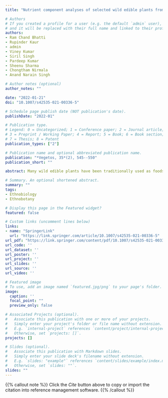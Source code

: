 ```yaml
---
title: "Nutrient component analyses of selected wild edible plants from Hamirpur district of Himachal Pradesh, India: an evaluation for future food"

# Authors
# If you created a profile for a user (e.g. the default `admin` user), write the username (folder name) here 
# and it will be replaced with their full name and linked to their profile.
authors:
- Ram Chand Bhatti
- Rupinder Kaur
- admin
- Viney Kumar
- Siril Singh
- Pardeep Kumar
- Sheenu Sharma
- Chongtham Nirmala
- Anand Narain Singh

# Author notes (optional)
author_notes: ""

date: "2022-01-21"
doi: "10.1007/s42535-021-00336-5"

# Schedule page publish date (NOT publication's date).
publishDate: "2022-01"

# Publication type.
# Legend: 0 = Uncategorized; 1 = Conference paper; 2 = Journal article;
# 3 = Preprint / Working Paper; 4 = Report; 5 = Book; 6 = Book section;
# 7 = Thesis; 8 = Patent
publication_types: ["2"]

# Publication name and optional abbreviated publication name.
publication: "*Vegetos, 35*(2), 545--550"
publication_short: ""

abstract: Many wild edible plants have been traditionally used as foods and medicines among various ethnic groups. However, information about the nutrient components of these plants has yet to be scientifically tested. Therefore, this study evaluated the nutrient components of selected wild edible plants. It was found that nutrient content considerably varied among all the selected species. *Digera muricata* has the richest protein content among the selected plant species, and *Dioscorea bulbifera* has the highest fat content. Similarly, *Spondias pinnata* and *Boerhavia diffusa* were rich sources of vitamin-C and vitamin-E, respectively. *D. muricata* was found to be promising future food based on overall nutrient composition. These plants can offer a basis for developing dietary supplements and nutraceuticals on a commercial scale. Thus, scientific evaluation and validation of such underutilised plants and their products may prove an alternative future food.

# Summary. An optional shortened abstract.
summary: ""
tags:
- Ethnobiology
- Ethnobotany 

# Display this page in the Featured widget?
featured: false

# Custom links (uncomment lines below)
links:
- name: "SpringerLink"
  url: "https://link.springer.com/article/10.1007/s42535-021-00336-5"
url_pdf: "https://link.springer.com/content/pdf/10.1007/s42535-021-00336-5.pdf"
url_code: ''
url_dataset: ''
url_poster: ''
url_project: ''
url_slides: ''
url_source: ''
url_video: ''

# Featured image
# To use, add an image named `featured.jpg/png` to your page's folder. 
image:
  caption: '' 
  focal_point: ""
  preview_only: false

# Associated Projects (optional).
#   Associate this publication with one or more of your projects.
#   Simply enter your project's folder or file name without extension.
#   E.g. `internal-project` references `content/project/internal-project/index.md`.
#   Otherwise, set `projects: []`.
projects: []

# Slides (optional).
#   Associate this publication with Markdown slides.
#   Simply enter your slide deck's filename without extension.
#   E.g. `slides: "example"` references `content/slides/example/index.md`.
#   Otherwise, set `slides: ""`.
slides: ""
---
```


{{% callout note %}}
Click the *Cite* button above to copy or import the citation into reference management software.
{{% /callout %}}
